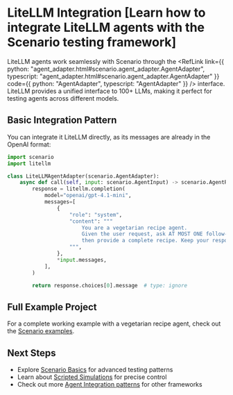 
# LiteLLM Integration [Learn how to integrate LiteLLM agents with the Scenario testing framework]

LiteLLM agents work seamlessly with Scenario through the <RefLink link={{ python: "agent_adapter.html#scenario.agent_adapter.AgentAdapter", typescript: "agent_adapter.html#scenario.agent_adapter.AgentAdapter" }} code={{ python: "AgentAdapter", typescript: "AgentAdapter" }} /> interface. LiteLLM provides a unified interface to 100+ LLMs, making it perfect for testing agents across different models.

## Basic Integration Pattern

You can integrate it LiteLLM directly, as its messages are already in the OpenAI format:

```python
import scenario
import litellm

class LiteLLMAgentAdapter(scenario.AgentAdapter):
    async def call(self, input: scenario.AgentInput) -> scenario.AgentReturnTypes:
        response = litellm.completion(
            model="openai/gpt-4.1-mini",
            messages=[
                {
                    "role": "system",
                    "content": """
                        You are a vegetarian recipe agent.
                        Given the user request, ask AT MOST ONE follow-up question,
                        then provide a complete recipe. Keep your responses concise and focused.
                    """,
                },
                *input.messages,
            ],
        )

        return response.choices[0].message  # type: ignore
```

## Full Example Project

For a complete working example with a vegetarian recipe agent, check out the [Scenario examples](https://github.com/langwatch/scenario/blob/main/python/examples/test_vegetarian_recipe_agent.py).

## Next Steps

- Explore [Scenario Basics](/basics/concepts) for advanced testing patterns
- Learn about [Scripted Simulations](/basics/scripted-simulations) for precise control
- Check out more [Agent Integration patterns](/agent-integration) for other frameworks
